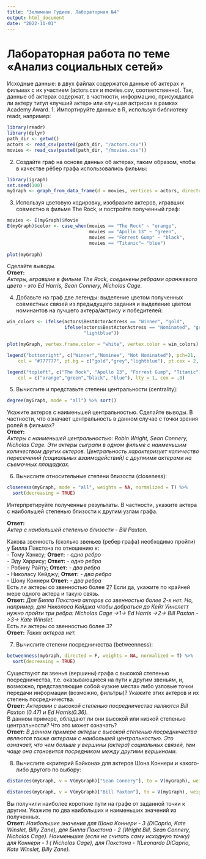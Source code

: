 ```yaml
---
title: "Зелимхан Гудиев. Лабораторная №4"
output: html_document
date: "2022-11-01"
---
```


# Лабораторная работа по теме «Анализ социальных сетей»

Исходные данные: в двух файлах содержатся данные об актерах и фильмах с их участием (actors.csv и movies.csv, соответственно). Так, данные об актерах содержат, в частности, информацию, присуждался ли актеру титул «лучший актер» или «лучшая актриса» в рамках Academy Award. 
1. Импортируйте данные в R, используя библиотеку readr, например:
```r
library(readr)
library(dplyr)
path_dir <- getwd()
actors <- read_csv(paste0(path_dir, "/actors.csv"))
movies <- read_csv(paste0(path_dir, "/movies.csv"))
```

2. Создайте граф на основе данных об актерах, таким образом, чтобы в качестве рёбер графа использовались фильмы:
```r
library(igraph)
set.seed(100)
myGraph <- graph_from_data_frame(d = movies, vertices = actors, directed = F)
```


3. Используя цветовую кодировку, изобразите актеров, игравших совместно в фильме The Rock, и постройте полученный граф:
```r
movies <- E(myGraph)$Movie 
E(myGraph)$color <- case_when(movies == "The Rock" ~ "orange",
                              movies == "Apollo 13" ~ "green",
                              movies == "Forrest Gump" ~ "black",
                              movies == "Titanic"~ "blue")
  
plot(myGraph)
```
Сделайте выводы.\
**Ответ:**\
*Актеры, игравшие в фильме The Rock, соединены ребрами оранжевого цвета - это Ed Harris, Sean Connery, Nicholas Cage.*\

4. Добавьте на граф две легенды: выделение цветом полученных совместных связей из предыдущего задания и выделение цветом номинантов на лучшего актера/актрису и победителей:
```r
win_colors <- ifelse(actors$BestActorActress == "Winner", "gold", 
                     ifelse(actors$BestActorActress == "Nominated", "gray", 
                            "lightblue"))

plot(myGraph, vertex.frame.color = "white", vertex.color = win_colors)

legend("bottomright", c("Winner","Nominee", "Not Nominated"), pch=21,
	col = "#777777", pt.bg = c("gold","grey","lightblue"), pt.cex = 2, cex = .8)

legend("topleft", c("The Rock", "Apollo 13", "Forrest Gump", "Titanic"), 
	col = c("orange","green","black", "blue"), lty = 1, cex = .8)
```

5. Вычислите и представьте степени центральности (centrality):
```r
degree(myGraph, mode = "all") %>% sort()
```

Укажите актеров с наименьшей центральностью. Сделайте выводы. В частности, что означает центральность в данном случае с точки зрения ролей в фильмах?\
**Ответ:**\
*Актеры с наименьшей центральностью: Robin Wright, Sean Connery, Nicholas Cage. Эти актеры сыграли в одном фильме с наименьшим количеством других актеров. Центральность характеризует количество пересечений (социальных взаимодействий) с другмими актерами на съемочных площадках.*\

6. Вычислите относительные степени близости (closeness):
```r
closeness(myGraph, mode = "all", weights = NA, normalized = T) %>% 
  sort(decreasing = TRUE)
```

Интерпретируйте полученные результаты. В частности, укажите актера с наибольшей степенью близости к другим узлам графа.\

**Ответ:**\
*Актер с наибольшей степенью близости - Bill Paxton.*\

Какова звенность (сколько звеньев (ребер графа) необходимо пройти) у Билла Пакстона по отношению к:\
- Тому Хэнксу;      **Ответ:** *- одно ребро*\
- Эду Харрису;      **Ответ:** *- одно ребро*\
- Робину Райту;     **Ответ:** *- два ребра*\
- Николасу Кейджу;  **Ответ:** *- два ребра*\
- Шону Коннери      **Ответ:** *- два ребра*\
Есть ли актеры со звенностью более 2? Если да, укажите по крайней мере одного актера и такую связь.\
**Ответ:**
*Для Билла Пакстона актеров со звенностью более 2-х нет. Но, например, для  Николоса Кейджа чтобы добраться до Кейт Уинслетт нужно пройти три ребра:  Nicholas Cage ->1-> Ed Harris ->2-> Bill Paxton ->3-> Kate Winslet. *\
Есть ли актеры со звенностью более 3?\
**Ответ:**
*Таких актеров нет.*\

7. Вычислите степени посредничества (betweenness):
```r
betweenness(myGraph, directed = F, weights = NA, normalized = T) %>% 
  sort(decreasing = TRUE)
```

Существуют ли звенья (вершины) графа с высокой степенью посредничества, т.е. оказывающиеся на пути к другим звеньям, и, возможно, представляющие собой «узкие места» либо узловые точки передачи информации (возможно, фильтры)? Укажите этих актеров и их степень посредничества.\
**Ответ:**
*Актерами с высокой степенью посредничества являются Bill Paxton (0.47) и Ed Harris(0.36).*\
В данном примере, обладают ли они высокой или низкой степенью центральности?
Что это может означать?\
**Ответ:**
*В данном примере актеры с высокой степенью посредничества являются также актерами с наибольшей центральностью. Это означает, что чем больше у вершины (актера) социальных связей, тем чаще она становится посредником между другими вершинами.*

8. Вычислите «критерий Бэйкона» для актеров Шона Коннери и какого-либо другого по выбору:
```r
distances(myGraph, v = V(myGraph)["Sean Connery"], to = V(myGraph), weights=NA) 
```
```r
distances(myGraph, v = V(myGraph)["Bill Paxton"], to = V(myGraph), weights = NA)
```

Вы получили наиболее короткие пути на графе от заданной точки к другим. Укажите по два наибольших и наименьших значений из полученных.\
**Ответ:**
*Наибольшие значения для Шона Коннери - 3 (DiCaprio, Kate Winslet, Billy Zane), для Билла Пакстона - 2 (Wright Bill, Sean Connery, Nicholas Cage). Наименьшие (если не считать саму исходную точку) для Коннери - 1 ( Nicholas Cage), для Пакстона - 1(Leonardo DiCaprio, Kate Winslet, Billy Zane).*